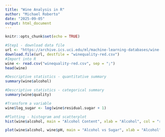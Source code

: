 ```yaml
---
title: "Wine Analysis in R"
author: "Michael Roberto"
date: "2025-09-05"
output: html_document
---
```


```r
knitr::opts_chunk$set(echo = TRUE)
```
```r
#Step1 - download data file
url <- "https://archive.ics.uci.edu/ml/machine-learning-databases/wine-quality/winequality-red.csv"
download.file(url, destfile = "winequality-red.csv")
#Import into R
wine <- read.csv("winequality-red.csv", sep = ";")
head(wine)
```
```r
#Descriptive statistics - quantitative summary
summary(wine$alcohol)

#Descriptive statistics - categorical summary
summary(wine$quality)

```
```r
#Transform a variable
wine$log_sugar <- log(wine$residual.sugar + 1)
```
```r
#Plotting - histogram and scatterplot
hist(wine$alcohol, main = "Alcohol Content", xlab = "Alcohol", col = "red")

plot(wine$alcohol, wine$pH, main = "Alcohol vs Sugar", xlab = "Alcohol", ylab = "Residual.sugar", col = "blue")
```


